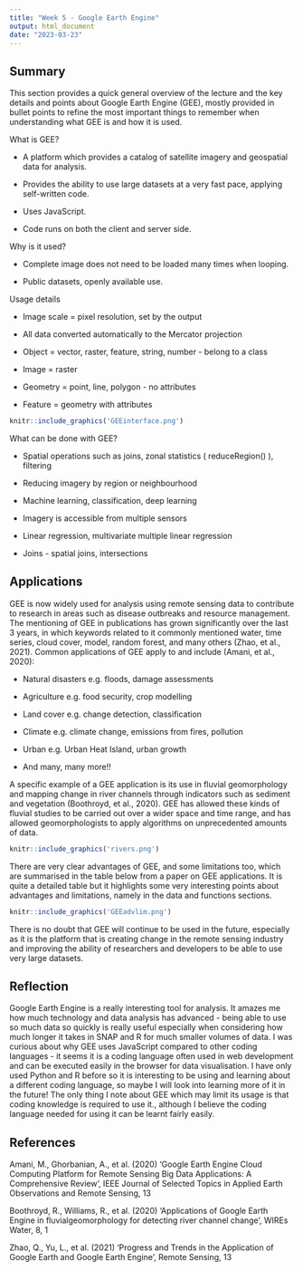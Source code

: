 ```yaml
---
title: "Week 5 - Google Earth Engine"
output: html_document
date: "2023-03-23"
---
```


## Summary

This section provides a quick general overview of the lecture and the key details and points about Google Earth Engine (GEE), mostly provided in bullet points to refine the most important things to remember when understanding what GEE is and how it is used.

What is GEE?

-   A platform which provides a catalog of satellite imagery and geospatial data for analysis.

-   Provides the ability to use large datasets at a very fast pace, applying self-written code.

-   Uses JavaScript.

-   Code runs on both the client and server side.

Why is it used?

-   Complete image does not need to be loaded many times when looping.

-   Public datasets, openly available use.

Usage details

-   Image scale = pixel resolution, set by the output

-   All data converted automatically to the Mercator projection

-   Object = vector, raster, feature, string, number - belong to a class

-   Image = raster

-   Geometry = point, line, polygon - no attributes

-   Feature = geometry with attributes

```r
knitr::include_graphics('GEEinterface.png')

```

What can be done with GEE?

-   Spatial operations such as joins, zonal statistics ( reduceRegion() ), filtering

-   Reducing imagery by region or neighbourhood

-   Machine learning, classification, deep learning

-   Imagery is accessible from multiple sensors

-   Linear regression, multivariate multiple linear regression

-   Joins - spatial joins, intersections\

## Applications

GEE is now widely used for analysis using remote sensing data to contribute to research in areas such as disease outbreaks and resource management. The mentioning of GEE in publications has grown significantly over the last 3 years, in which keywords related to it commonly mentioned water, time series, cloud cover, model, random forest, and many others (Zhao, et al., 2021). Common applications of GEE apply to and include (Amani, et al., 2020):

-   Natural disasters e.g. floods, damage assessments

-   Agriculture e.g. food security, crop modelling

-   Land cover e.g. change detection, classification

-   Climate e.g. climate change, emissions from fires, pollution

-   Urban e.g. Urban Heat Island, urban growth

-   And many, many more!!

A specific example of a GEE application is its use in fluvial geomorphology and mapping change in river channels through indicators such as sediment and vegetation (Boothroyd, et al., 2020). GEE has allowed these kinds of fluvial studies to be carried out over a wider space and time range, and has allowed geomorphologists to apply algorithms on unprecedented amounts of data.

```r
knitr::include_graphics('rivers.png')

```

There are very clear advantages of GEE, and some limitations too, which are summarised in the table below from a paper on GEE applications. It is quite a detailed table but it highlights some very interesting points about advantages and limitations, namely in the data and functions sections.

```r
knitr::include_graphics('GEEadvlim.png')
```

There is no doubt that GEE will continue to be used in the future, especially as it is the platform that is creating change in the remote sensing industry and improving the ability of researchers and developers to be able to use very large datasets.

## Reflection

Google Earth Engine is a really interesting tool for analysis. It amazes me how much technology and data analysis has advanced - being able to use so much data so quickly is really useful especially when considering how much longer it takes in SNAP and R for much smaller volumes of data. I was curious about why GEE uses JavaScript compared to other coding languages - it seems it is a coding language often used in web development and can be executed easily in the browser for data visualisation. I have only used Python and R before so it is interesting to be using and learning about a different coding language, so maybe I will look into learning more of it in the future! The only thing I note about GEE which may limit its usage is that coding knowledge is required to use it., although I believe the coding language needed for using it can be learnt fairly easily.

## References

Amani, M., Ghorbanian, A., et al. (2020) 'Google Earth Engine Cloud Computing Platform for Remote Sensing Big Data Applications: A Comprehensive Review', IEEE Journal of Selected Topics in Applied Earth Observations and Remote Sensing, 13

Boothroyd, R., Williams, R., et al. (2020) 'Applications of Google Earth Engine in fluvialgeomorphology for detecting river channel change', WIREs Water, 8, 1

Zhao, Q., Yu, L., et al. (2021) 'Progress and Trends in the Application of Google Earth and Google Earth Engine', Remote Sensing, 13
